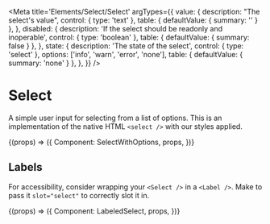 
<Meta
  title='Elements/Select/Select'
  argTypes={{
    value: {
      description: "The select's value",
      control: { type: 'text' },
      table: { defaultValue: { summary: '' } },
    },
    disabled: {
      description: 'If the select should be readonly and inoperable',
      control: { type: 'boolean' },
      table: { defaultValue: { summary: false } },
    },
    state: {
      description: 'The state of the select',
      control: { type: 'select' },
      options: ['info', 'warn', 'error', 'none'],
      table: { defaultValue: { summary: 'none' } },
    },
  }}
/>

# Select

A simple user input for selecting from a list of options. This is an implementation
of the native HTML `<select />` with our styles applied.

<Canvas>
  <Story name='Select'>
    {(props) => ({
      Component: SelectWithOptions,
      props,
    })}
  </Story>
</Canvas>

## Labels

For accessibility, consider wrapping your `<Select />` in a `<Label />`. Make
to pass it `slot="select"` to correctly slot it in.

<Canvas>
  <Story name='Labeled Select'>
    {(props) => ({
      Component: LabeledSelect,
      props,
    })}
  </Story>
</Canvas>
